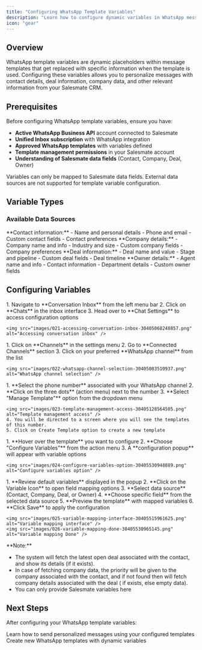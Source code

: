 ```yaml
---
title: "Configuring WhatsApp Template Variables"
description: "Learn how to configure dynamic variables in WhatsApp message templates for personalized business communication"
icon: "gear"
---
```


## Overview

WhatsApp template variables are dynamic placeholders within message templates that get replaced with specific information when the template is used. Configuring these variables allows you to personalize messages with contact details, deal information, company data, and other relevant information from your Salesmate CRM.

## Prerequisites

Before configuring WhatsApp template variables, ensure you have:

- **Active WhatsApp Business API** account connected to Salesmate
- **Unified Inbox subscription** with WhatsApp integration
- **Approved WhatsApp templates** with variables defined
- **Template management permissions** in your Salesmate account
- **Understanding of Salesmate data fields** (Contact, Company, Deal, Owner)

<Warning>
  Variables can only be mapped to Salesmate data fields. External data sources
  are not supported for template variable configuration.
</Warning>

## Variable Types

### **Available Data Sources**

<CardGroup cols={4}>
  <Card title="Contact" icon="user">
    **Contact information:** - Name and personal details - Phone and email -
    Custom contact fields - Contact preferences
  </Card>
  <Card title="Company" icon="building">
    **Company details:** - Company name and info - Industry and size - Custom
    company fields - Company preferences
  </Card>
  <Card title="Deal" icon="handshake">
    **Deal information:** - Deal name and value - Stage and pipeline - Custom
    deal fields - Deal timeline
  </Card>
  <Card title="Owner" icon="crown">
    **Owner details:** - Agent name and info - Contact information - Department
    details - Custom owner fields
  </Card>
</CardGroup>

## Configuring Variables

<Steps>
  <Step title="Access Conversation Inbox">
    1. Navigate to **Conversation Inbox** from the left menu bar
    2. Click on **Chats** in the inbox interface
    3. Head over to **Chat Settings** to access configuration options

    <img src="images/021-accessing-conversation-inbox-30405068248857.png" alt="Accessing conversation inbox" />

  </Step>

  <Step title="Navigate to WhatsApp Channel">
    1. Click on **Channels** in the settings menu
    2. Go to **Connected Channels** section
    3. Click on your preferred **WhatsApp channel** from the list

    <img src="images/022-whatsapp-channel-selection-30405083510937.png" alt="WhatsApp channel selection" />

  </Step>

  <Step title="Access Template Management">
    1. **Select the phone number** associated with your WhatsApp channel
    2. **Click on the three dots** (action menu) next to the number
    3. **Select "Manage Template"** option from the dropdown menu

    <img src="images/023-template-management-access-30405128564505.png" alt="Template management access" />
    4. You will be directed to a screen where you will see the templates of this number.
    5. Click on Create Template option to create a new template

  </Step>

  <Step title="Open Variable Configuration">
    1. **Hover over the template** you want to configure
    2. **Choose "Configure Variables"** from the action menu
    3. A **configuration popup** will appear with variable options

    <img src="images/024-configure-variables-option-30405530948889.png" alt="Configure variables option" />

  </Step>

  <Step title="Map Variables to Data Fields">
    1. **Review default variables** displayed in the popup
    2. **Click on the Variable Icon** to open field mapping options
    3. **Select data source** (Contact, Company, Deal, or Owner)
    4. **Choose specific field** from the selected data source
    5. **Preview the template** with mapped variables
    6. **Click Save** to apply the configuration

    <img src="images/025-variable-mapping-interface-30405515961625.png" alt="Variable mapping interface" />
    <img src="images/026-variable-mapping-done-30405530965145.png" alt="Variable mapping Done" />

  </Step>
</Steps>
<Note>
**Note:** 

- The system will fetch the latest open deal associated with the contact, and show its details (if it exists).
- In case of fetching company data, the priority will be given to the company associated with the contact, and if not found then will fetch company details associated with the deal ( if exists, else empty data).
- You can only provide Salesmate variables here

</Note>

## Next Steps

After configuring your WhatsApp template variables:

<CardGroup cols={2}>
  <Card
    title="Send Template Messages"
    icon="paper-plane"
    href="/unified-inbox/sections/whatsapp-message-templates/send-template"
  >
    Learn how to send personalized messages using your configured templates
  </Card>
  <Card
    title="Create New Templates"
    icon="plus-square"
    href="/unified-inbox/sections/whatsapp-message-templates/create-template"
  >
    Create new WhatsApp templates with dynamic variables
  </Card>
</CardGroup>
